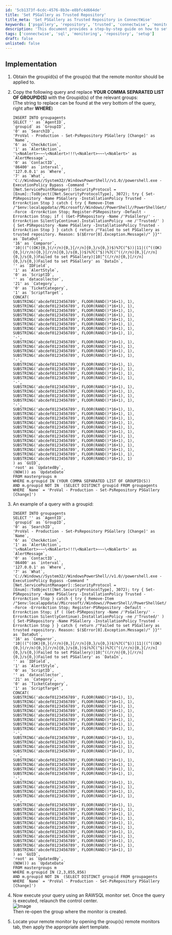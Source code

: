 ```yaml
---
id: '5cb1373f-6cdc-4576-8b3e-e8bfc4d664de'
title: 'Set PSGallery as Trusted Repository'
title_meta: 'Set PSGallery as Trusted Repository in ConnectWise'
keywords: ['psgallery', 'repository', 'trusted', 'connectwise', 'monitor']
description: 'This document provides a step-by-step guide on how to set the PSGallery as a trusted repository within ConnectWise, including SQL queries to apply to specific groups and instructions on executing the queries using RAWSQL monitors.'
tags: ['connectwise', 'sql', 'monitoring', 'repository', 'setup']
draft: false
unlisted: false
---
```

## Implementation

1. Obtain the groupid(s) of the group(s) that the remote monitor should be applied to.

2. Copy the following query and replace **YOUR COMMA SEPARATED LIST OF GROUPID(S)** with the Groupid(s) of the relevant groups:  
   (The string to replace can be found at the very bottom of the query, right after **WHERE**)

   ```
   INSERT INTO groupagents 
   SELECT '' as `AgentID`,
   `groupid` as `GroupID`,
   '0' as `SearchID`,
   'ProVal - Production - Set-PsRepository PSGallery [Change]' as `Name`,
   '6' as `CheckAction`,
   '1' as `AlertAction`,
   '\<NoAlert>~~~\<NoAlert>!!!\<NoAlert>~~~\<NoAlert>' as `AlertMessage`,
   '0' as `ContactID`,
   '86400' as `interval`,
   '127.0.0.1' as `Where`,
   '7' as `What`,
   'C://Windows//System32//WindowsPowerShell//v1.0//powershell.exe -ExecutionPolicy Bypass -Command "[Net.ServicePointManager]::SecurityProtocol = [Enum]::ToObject([Net.SecurityProtocolType], 3072); try { Set-PSRepository -Name PSGallery -InstallationPolicy Trusted -ErrorAction Stop } catch { try { Remove-Item /"$env:localappdata//Microsoft//Windows//PowerShell//PowerShellGet//PSRepositories.xml/" -Force -ErrorAction Stop; Register-PSRepository -Default -ErrorAction Stop; if ( (Get-PSRepository -Name /'PsGallery/' -ErrorAction SilentlyContinue).InstallationPolicy -ne /'Trusted/' ) { Set-PSRepository -Name PSGallery -InstallationPolicy Trusted -ErrorAction Stop } } catch { return /"Failed to set PSGallery as trusted repository. Reason: $($Error[0].Exception.Message)/" }}"' as `DataOut`,
   '16' as `Comparor`,
   '10|((^((OK){0,}(/r/n){0,}[/r/n]{0,}/s{0,})$)%7C(^$))|11|((^((OK){0,}(/r/n){0,}[/r/n]{0,}/s{0,})$)%7C(^$))%7C(^((/r/n){0,}[/r/n]{0,}/s{0,})Failed to set PSGallery)|10|^((/r/n){0,}[/r/n]{0,}/s{0,})Failed to set PSGallery' as `DataIn`,
   '' as `IDField`,
   '1' as `AlertStyle`,
   '0' as `ScriptID`,
   '' as `datacollector`,
   '21' as `Category`,
   '0' as `TicketCategory`,
   '1' as `ScriptTarget`,
   CONCAT(
   SUBSTRING('abcdef0123456789', FLOOR(RAND()*16+1), 1),
   SUBSTRING('abcdef0123456789', FLOOR(RAND()*16+1), 1),
   SUBSTRING('abcdef0123456789', FLOOR(RAND()*16+1), 1),
   SUBSTRING('abcdef0123456789', FLOOR(RAND()*16+1), 1),
   SUBSTRING('abcdef0123456789', FLOOR(RAND()*16+1), 1),
   SUBSTRING('abcdef0123456789', FLOOR(RAND()*16+1), 1),
   SUBSTRING('abcdef0123456789', FLOOR(RAND()*16+1), 1),
   SUBSTRING('abcdef0123456789', FLOOR(RAND()*16+1), 1),
   '-',
   SUBSTRING('abcdef0123456789', FLOOR(RAND()*16+1), 1),
   SUBSTRING('abcdef0123456789', FLOOR(RAND()*16+1), 1),
   SUBSTRING('abcdef0123456789', FLOOR(RAND()*16+1), 1),
   SUBSTRING('abcdef0123456789', FLOOR(RAND()*16+1), 1),
   '-',
   SUBSTRING('abcdef0123456789', FLOOR(RAND()*16+1), 1),
   SUBSTRING('abcdef0123456789', FLOOR(RAND()*16+1), 1),
   SUBSTRING('abcdef0123456789', FLOOR(RAND()*16+1), 1),
   SUBSTRING('abcdef0123456789', FLOOR(RAND()*16+1), 1),
   '-',
   SUBSTRING('abcdef0123456789', FLOOR(RAND()*16+1), 1),
   SUBSTRING('abcdef0123456789', FLOOR(RAND()*16+1), 1),
   SUBSTRING('abcdef0123456789', FLOOR(RAND()*16+1), 1),
   SUBSTRING('abcdef0123456789', FLOOR(RAND()*16+1), 1),
   '-',
   SUBSTRING('abcdef0123456789', FLOOR(RAND()*16+1), 1),
   SUBSTRING('abcdef0123456789', FLOOR(RAND()*16+1), 1),
   SUBSTRING('abcdef0123456789', FLOOR(RAND()*16+1), 1),
   SUBSTRING('abcdef0123456789', FLOOR(RAND()*16+1), 1),
   SUBSTRING('abcdef0123456789', FLOOR(RAND()*16+1), 1),
   SUBSTRING('abcdef0123456789', FLOOR(RAND()*16+1), 1),
   SUBSTRING('abcdef0123456789', FLOOR(RAND()*16+1), 1),
   SUBSTRING('abcdef0123456789', FLOOR(RAND()*16+1), 1),
   SUBSTRING('abcdef0123456789', FLOOR(RAND()*16+1), 1),
   SUBSTRING('abcdef0123456789', FLOOR(RAND()*16+1), 1),
   SUBSTRING('abcdef0123456789', FLOOR(RAND()*16+1), 1),
   SUBSTRING('abcdef0123456789', FLOOR(RAND()*16+1), 1)
   ) as `GUID`,
   'root' as `UpdatedBy`,
   (NOW()) as `UpdateDate`
   FROM mastergroups m
   WHERE m.groupid IN (YOUR COMMA SEPARATED LIST OF GROUPID(S))
   AND m.groupid NOT IN  (SELECT DISTINCT groupid FROM groupagents WHERE `Name` = 'ProVal - Production - Set-PsRepository PSGallery [Change]')
   ```

3. An example of a query with a groupid:  
   ```
   INSERT INTO groupagents 
   SELECT '' as `AgentID`,
   `groupid` as `GroupID`,
   '0' as `SearchID`,
   'ProVal - Production - Set-PsRepository PSGallery [Change]' as `Name`,
   '6' as `CheckAction`,
   '1' as `AlertAction`,
   '\<NoAlert>~~~\<NoAlert>!!!\<NoAlert>~~~\<NoAlert>' as `AlertMessage`,
   '0' as `ContactID`,
   '86400' as `interval`,
   '127.0.0.1' as `Where`,
   '7' as `What`,
   'C://Windows//System32//WindowsPowerShell//v1.0//powershell.exe -ExecutionPolicy Bypass -Command "[Net.ServicePointManager]::SecurityProtocol = [Enum]::ToObject([Net.SecurityProtocolType], 3072); try { Set-PSRepository -Name PSGallery -InstallationPolicy Trusted -ErrorAction Stop } catch { try { Remove-Item /"$env:localappdata//Microsoft//Windows//PowerShell//PowerShellGet//PSRepositories.xml/" -Force -ErrorAction Stop; Register-PSRepository -Default -ErrorAction Stop; if ( (Get-PSRepository -Name /'PsGallery/' -ErrorAction SilentlyContinue).InstallationPolicy -ne /'Trusted/' ) { Set-PSRepository -Name PSGallery -InstallationPolicy Trusted -ErrorAction Stop } } catch { return /"Failed to set PSGallery as trusted repository. Reason: $($Error[0].Exception.Message)/" }}"' as `DataOut`,
   '16' as `Comparor`,
   '10|((^((OK){0,}(/r/n){0,}[/r/n]{0,}/s{0,})$)%7C(^$))|11|((^((OK){0,}(/r/n){0,}[/r/n]{0,}/s{0,})$)%7C(^$))%7C(^((/r/n){0,}[/r/n]{0,}/s{0,})Failed to set PSGallery)|10|^((/r/n){0,}[/r/n]{0,}/s{0,})Failed to set PSGallery' as `DataIn`,
   '' as `IDField`,
   '1' as `AlertStyle`,
   '0' as `ScriptID`,
   '' as `datacollector`,
   '21' as `Category`,
   '0' as `TicketCategory`,
   '1' as `ScriptTarget`,
   CONCAT(
   SUBSTRING('abcdef0123456789', FLOOR(RAND()*16+1), 1),
   SUBSTRING('abcdef0123456789', FLOOR(RAND()*16+1), 1),
   SUBSTRING('abcdef0123456789', FLOOR(RAND()*16+1), 1),
   SUBSTRING('abcdef0123456789', FLOOR(RAND()*16+1), 1),
   SUBSTRING('abcdef0123456789', FLOOR(RAND()*16+1), 1),
   SUBSTRING('abcdef0123456789', FLOOR(RAND()*16+1), 1),
   SUBSTRING('abcdef0123456789', FLOOR(RAND()*16+1), 1),
   SUBSTRING('abcdef0123456789', FLOOR(RAND()*16+1), 1),
   '-',
   SUBSTRING('abcdef0123456789', FLOOR(RAND()*16+1), 1),
   SUBSTRING('abcdef0123456789', FLOOR(RAND()*16+1), 1),
   SUBSTRING('abcdef0123456789', FLOOR(RAND()*16+1), 1),
   SUBSTRING('abcdef0123456789', FLOOR(RAND()*16+1), 1),
   '-',
   SUBSTRING('abcdef0123456789', FLOOR(RAND()*16+1), 1),
   SUBSTRING('abcdef0123456789', FLOOR(RAND()*16+1), 1),
   SUBSTRING('abcdef0123456789', FLOOR(RAND()*16+1), 1),
   SUBSTRING('abcdef0123456789', FLOOR(RAND()*16+1), 1),
   '-',
   SUBSTRING('abcdef0123456789', FLOOR(RAND()*16+1), 1),
   SUBSTRING('abcdef0123456789', FLOOR(RAND()*16+1), 1),
   SUBSTRING('abcdef0123456789', FLOOR(RAND()*16+1), 1),
   SUBSTRING('abcdef0123456789', FLOOR(RAND()*16+1), 1),
   '-',
   SUBSTRING('abcdef0123456789', FLOOR(RAND()*16+1), 1),
   SUBSTRING('abcdef0123456789', FLOOR(RAND()*16+1), 1),
   SUBSTRING('abcdef0123456789', FLOOR(RAND()*16+1), 1),
   SUBSTRING('abcdef0123456789', FLOOR(RAND()*16+1), 1),
   SUBSTRING('abcdef0123456789', FLOOR(RAND()*16+1), 1),
   SUBSTRING('abcdef0123456789', FLOOR(RAND()*16+1), 1),
   SUBSTRING('abcdef0123456789', FLOOR(RAND()*16+1), 1),
   SUBSTRING('abcdef0123456789', FLOOR(RAND()*16+1), 1),
   SUBSTRING('abcdef0123456789', FLOOR(RAND()*16+1), 1),
   SUBSTRING('abcdef0123456789', FLOOR(RAND()*16+1), 1),
   SUBSTRING('abcdef0123456789', FLOOR(RAND()*16+1), 1)
   ) as `GUID`,
   'root' as `UpdatedBy`,
   (NOW()) as `UpdateDate`
   FROM mastergroups m
   WHERE m.groupid IN (2,3,855,856)
   AND m.groupid NOT IN  (SELECT DISTINCT groupid FROM groupagents WHERE `Name` = 'ProVal - Production - Set-PsRepository PSGallery [Change]')
   ```

4. Now execute your query using an RAWSQL monitor set. Once the query is executed, relaunch the control center.  
   ![Image](../../../static/img/Set-PsRepository-PSGallery/image_1.png)  
   Then re-open the group where the monitor is created.

5. Locate your remote monitor by opening the group(s) remote monitors tab, then apply the appropriate alert template.












